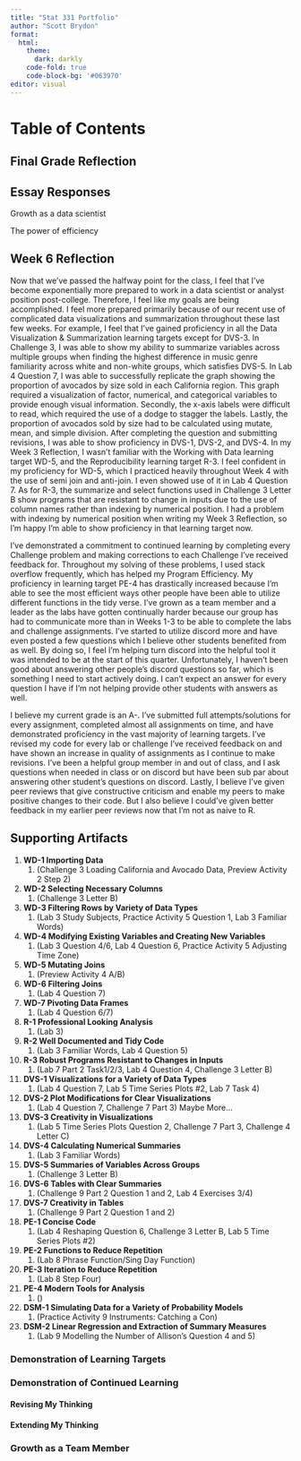 ```yaml
---
title: "Stat 331 Portfolio"
author: "Scott Brydon"
format: 
  html: 
    theme:
      dark: darkly
    code-fold: true
    code-block-bg: '#063970'
editor: visual
---
```


# Table of Contents

## Final Grade Reflection

## Essay Responses

Growth as a data scientist

The power of efficiency

## Week 6 Reflection

Now that we've passed the halfway point for the class, I feel that I've become exponentially more prepared to work in a data scientist or analyst position post-college. Therefore, I feel like my goals are being accomplished. I feel more prepared primarily because of our recent use of complicated data visualizations and summarization throughout these last few weeks. For example, I feel that I've gained proficiency in all the Data Visualization & Summarization learning targets except for DVS-3. In Challenge 3, I was able to show my ability to summarize variables across multiple groups when finding the highest difference in music genre familiarity across white and non-white groups, which satisfies DVS-5. In Lab 4 Question 7, I was able to successfully replicate the graph showing the proportion of avocados by size sold in each California region. This graph required a visualization of factor, numerical, and categorical variables to provide enough visual information. Secondly, the x-axis labels were difficult to read, which required the use of a dodge to stagger the labels. Lastly, the proportion of avocados sold by size had to be calculated using mutate, mean, and simple division. After completing the question and submitting revisions, I was able to show proficiency in DVS-1, DVS-2, and DVS-4. In my Week 3 Reflection, I wasn't familiar with the Working with Data learning target WD-5, and the Reproducibility learning target R-3. I feel confident in my proficiency for WD-5, which I practiced heavily throughout Week 4 with the use of semi join and anti-join. I even showed use of it in Lab 4 Question 7. As for R-3, the summarize and select functions used in Challenge 3 Letter B show programs that are resistant to change in inputs due to the use of column names rather than indexing by numerical position. I had a problem with indexing by numerical position when writing my Week 3 Reflection, so I'm happy I'm able to show proficiency in that learning target now.

I've demonstrated a commitment to continued learning by completing every Challenge problem and making corrections to each Challenge I've received feedback for. Throughout my solving of these problems, I used stack overflow frequently, which has helped my Program Efficiency. My proficiency in learning target PE-4 has drastically increased because I'm able to see the most efficient ways other people have been able to utilize different functions in the tidy verse. I've grown as a team member and a leader as the labs have gotten continually harder because our group has had to communicate more than in Weeks 1-3 to be able to complete the labs and challenge assignments. I've started to utilize discord more and have even posted a few questions which I believe other students benefited from as well. By doing so, I feel I'm helping turn discord into the helpful tool it was intended to be at the start of this quarter. Unfortunately, I haven't been good about answering other people's discord questions so far, which is something I need to start actively doing. I can't expect an answer for every question I have if I'm not helping provide other students with answers as well.

I believe my current grade is an A-. I've submitted full attempts/solutions for every assignment, completed almost all assignments on time, and have demonstrated proficiency in the vast majority of learning targets. I've revised my code for every lab or challenge I've received feedback on and have shown an increase in quality of assignments as I continue to make revisions. I've been a helpful group member in and out of class, and I ask questions when needed in class or on discord but have been sub par about answering other student's questions on discord. Lastly, I believe I've given peer reviews that give constructive criticism and enable my peers to make positive changes to their code. But I also believe I could've given better feedback in my earlier peer reviews now that I'm not as naive to R.

## Supporting Artifacts

1.  **WD-1 Importing Data**
    1.  (Challenge 3 Loading California and Avocado Data, Preview Activity 2 Step 2)
2.  **WD-2 Selecting Necessary Columns**
    1.  (Challenge 3 Letter B)
3.  **WD-3 Filtering Rows by Variety of Data Types**
    1.  (Lab 3 Study Subjects, Practice Activity 5 Question 1, Lab 3 Familiar Words)
4.  **WD-4 Modifying Existing Variables and Creating New Variables**
    1.  (Lab 3 Question 4/6, Lab 4 Question 6, Practice Activity 5 Adjusting Time Zone)
5.  **WD-5 Mutating Joins**
    1.  (Preview Activity 4 A/B)
6.  **WD-6 Filtering Joins**
    1.  (Lab 4 Question 7)
7.  **WD-7 Pivoting Data Frames**
    1.  (Lab 4 Question 6/7)
8.  **R-1 Professional Looking Analysis**
    1.  (Lab 3)
9.  **R-2 Well Documented and Tidy Code**
    1.  (Lab 3 Familiar Words, Lab 4 Question 5)
10. **R-3 Robust Programs Resistant to Changes in Inputs**
    1.  (Lab 7 Part 2 Task1/2/3, Lab 4 Question 4, Challenge 3 Letter B)
11. **DVS-1 Visualizations for a Variety of Data Types**
    1.  (Lab 4 Question 7, Lab 5 Time Series Plots #2, Lab 7 Task 4)
12. **DVS-2 Plot Modifications for Clear Visualizations**
    1.  (Lab 4 Question 7, Challenge 7 Part 3) Maybe More...
13. **DVS-3 Creativity in Visualizations**
    1.  (Lab 5 Time Series Plots Question 2, Challenge 7 Part 3, Challenge 4 Letter C)
14. **DVS-4 Calculating Numerical Summaries**
    1.  (Lab 3 Familiar Words)
15. **DVS-5 Summaries of Variables Across Groups**
    1.  (Challenge 3 Letter B)
16. **DVS-6 Tables with Clear Summaries**
    1.  (Challenge 9 Part 2 Question 1 and 2, Lab 4 Exercises 3/4)
17. **DVS-7 Creativity in Tables**
    1.  (Challenge 9 Part 2 Question 1 and 2)
18. **PE-1 Concise Code**
    1.  (Lab 4 Reshaping Question 6, Challenge 3 Letter B, Lab 5 Time Series Plots #2)
19. **PE-2 Functions to Reduce Repetition**
    1.  (Lab 8 Phrase Function/Sing Day Function)
20. **PE-3 Iteration to Reduce Repetition**
    1.  (Lab 8 Step Four)
21. **PE-4 Modern Tools for Analysis**
    1.  ()
22. **DSM-1 Simulating Data for a Variety of Probability Models**
    1.  (Practice Activity 9 Instruments: Catching a Con)
23. **DSM-2 Linear Regression and Extraction of Summary Measures**
    1.  (Lab 9 Modelling the Number of Allison's Question 4 and 5)

### Demonstration of Learning Targets

### Demonstration of Continued Learning

#### Revising My Thinking

#### Extending My Thinking

### Growth as a Team Member
